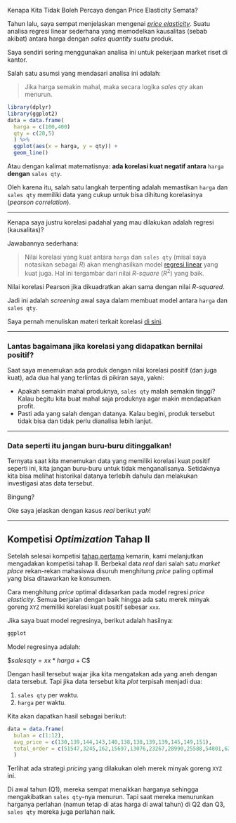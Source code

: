 Kenapa Kita Tidak Boleh Percaya dengan Price Elasticity Semata?

Tahun lalu, saya sempat menjelaskan mengenai [_price elasticity_](https://ikanx101.com/blog/blog-posting-regresi/). Suatu analisa regresi linear sederhana yang memodelkan kausalitas (sebab akibat) antara harga dengan _sales quantity_ suatu produk.

Saya sendiri sering menggunakan analisa ini untuk pekerjaan market riset di kantor. 

Salah satu asumsi yang mendasari analisa ini adalah:

> Jika harga semakin mahal, maka secara logika _sales qty_ akan menurun.

```r
library(dplyr)
library(ggplot2)
data = data.frame(
  harga = c(100,400)
  qty = c(20,5)
  ) %>%
  ggplot(aes(x = harga, y = qty)) +
  geom_line()
```

Atau dengan kalimat matematisnya: __ada korelasi kuat negatif antara__ `harga` __dengan__ `sales qty`. 

Oleh karena itu, salah satu langkah terpenting adalah memastikan `harga` dan `sales qty` memiliki data yang cukup untuk bisa dihitung korelasinya (_pearson correlation_).

---

Kenapa saya justru korelasi padahal yang mau dilakukan adalah regresi (kausalitas)?

Jawabannya sederhana:

> Nilai korelasi yang kuat antara `harga` dan `sales qty` (misal saya notasikan sebagai $R$) akan menghasilkan model [regresi linear](https://ikanx101.com/blog/belajar-regresi/) yang kuat juga. Hal ini tergambar dari nilai _R-square_ ($R^2$) yang baik.

Nilai korelasi Pearson jika dikuadratkan akan sama dengan nilai _R-squared_.

Jadi ini adalah _screening_ awal saya dalam membuat model antara `harga` dan `sales qty`.

Saya pernah menuliskan materi terkait korelasi [di sini](https://ikanx101.com/blog/materi-korelasi/).

---

### Lantas bagaimana jika korelasi yang didapatkan bernilai positif?

Saat saya menemukan ada produk dengan nilai korelasi positif (dan juga kuat), ada dua hal yang terlintas di pikiran saya, yakni:

- Apakah semakin mahal produknya, `sales qty` malah semakin tinggi? Kalau begitu kita buat mahal saja produknya agar makin mendapatkan profit.
- Pasti ada yang salah dengan datanya. Kalau begini, produk tersebut tidak bisa dan tidak perlu dianalisa lebih lanjut.

---

### Data seperti itu jangan buru-buru ditinggalkan!

Ternyata saat kita menemukan data yang memiliki korelasi kuat positif seperti ini, kita jangan buru-buru untuk tidak menganalisanya. Setidaknya kita bisa melihat historikal datanya terlebih dahulu dan melakukan investigasi atas data tersebut.

Bingung?

Oke saya jelaskan dengan kasus _real_ berikut _yah_!

---

## Kompetisi _Optimization_ Tahap II

Setelah selesai kompetisi [tahap pertama](https://ikanx101.com/blog/binary-marketplace/) kemarin, kami melanjutkan mengadakan kompetisi tahap II. Berbekal data _real_ dari salah satu _market place_ rekan-rekan mahasiswa disuruh menghitung _price_ paling optimal yang bisa ditawarkan ke konsumen.

Cara menghitung _price_ optimal didasarkan pada model regresi _price elasticity_. Semua berjalan dengan baik hingga ada satu merek minyak goreng `XYZ` memiliki korelasi kuat positif sebesar `xxx`.

Jika saya buat model regresinya, berikut adalah hasilnya:

```r
ggplot
```

Model regresinya adalah:

$$salesqty = xx*harga$ + C$

Dengan hasil tersebut wajar jika kita mengatakan ada yang aneh dengan data tersebut. Tapi jika data tersebut kita _plot_ terpisah menjadi dua:

1. `sales qty` per waktu.
1. `harga` per waktu.

Kita akan dapatkan hasil sebagai berikut:

```r
data = data.frame(
  bulan = c(1:12),
  avg_price = c(130,139,144,143,140,138,138,139,139,145,149,151),
  total_order = c(51547,3245,162,15697,13076,23267,28990,25588,54801,62303,53544,65673)
  )
```

Terlihat ada strategi _pricing_ yang dilakukan oleh merek minyak goreng `XYZ` ini.

Di awal tahun (Q1), mereka sempat menaikkan harganya sehingga mengakibatkan `sales qty`-nya menurun. Tapi saat mereka menurunkan harganya perlahan (namun tetap di atas harga di awal tahun) di Q2 dan Q3, `sales qty` mereka juga perlahan naik.
